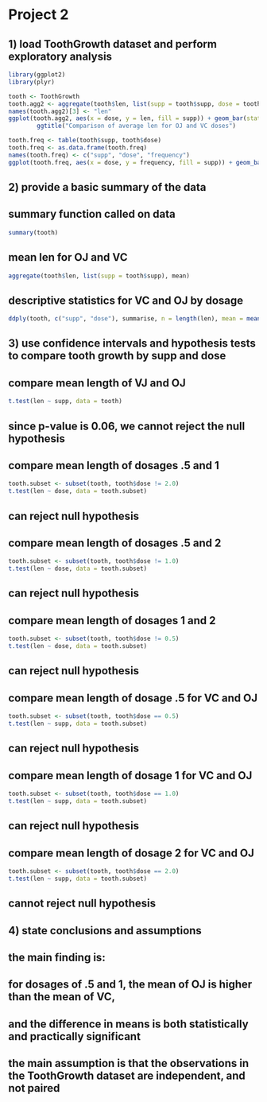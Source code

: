 Project 2
==========

## 1) load ToothGrowth dataset and perform exploratory analysis
```r
library(ggplot2)
library(plyr)

tooth <- ToothGrowth
tooth.agg2 <- aggregate(tooth$len, list(supp = tooth$supp, dose = tooth$dose), mean)
names(tooth.agg2)[3] <- "len"
ggplot(tooth.agg2, aes(x = dose, y = len, fill = supp)) + geom_bar(stat = "identity", position = position_dodge()) + 
        ggtitle("Comparison of average len for OJ and VC doses")

tooth.freq <- table(tooth$supp, tooth$dose)
tooth.freq <- as.data.frame(tooth.freq)
names(tooth.freq) <- c("supp", "dose", "frequency")
ggplot(tooth.freq, aes(x = dose, y = frequency, fill = supp)) + geom_bar(stat = "identity", position = position_dodge()) + ggtitle("Frequency of dosage by supp")
```        
## 2) provide a basic summary of the data

## summary function called on data
```r
summary(tooth)
```

## mean len for OJ and VC
```r
aggregate(tooth$len, list(supp = tooth$supp), mean)
```

## descriptive statistics for VC and OJ by dosage
```r
ddply(tooth, c("supp", "dose"), summarise, n = length(len), mean = mean(len), sd = sd(len), se = sd/sqrt(n))
```

## 3) use confidence intervals and hypothesis tests to compare tooth growth by supp and dose

## compare mean length of VJ and OJ
```r
t.test(len ~ supp, data = tooth)
```
## since p-value is 0.06, we cannot reject the null hypothesis

## compare mean length of dosages .5 and 1
```r
tooth.subset <- subset(tooth, tooth$dose != 2.0)
t.test(len ~ dose, data = tooth.subset)
```
## can reject null hypothesis

## compare mean length of dosages .5 and 2
```r
tooth.subset <- subset(tooth, tooth$dose != 1.0)
t.test(len ~ dose, data = tooth.subset)
```
## can reject null hypothesis

## compare mean length of dosages 1 and 2
```r
tooth.subset <- subset(tooth, tooth$dose != 0.5)
t.test(len ~ dose, data = tooth.subset)
```
## can reject null hypothesis

## compare mean length of dosage .5 for VC and OJ
```r
tooth.subset <- subset(tooth, tooth$dose == 0.5)
t.test(len ~ supp, data = tooth.subset)
```
## can reject null hypothesis

## compare mean length of dosage 1 for VC and OJ
```r
tooth.subset <- subset(tooth, tooth$dose == 1.0)
t.test(len ~ supp, data = tooth.subset)
```
## can reject null hypothesis

## compare mean length of dosage 2 for VC and OJ
```r
tooth.subset <- subset(tooth, tooth$dose == 2.0)
t.test(len ~ supp, data = tooth.subset)
```
## cannot reject null hypothesis

## 4) state conclusions and assumptions

## the main finding is:
## for dosages of .5 and 1, the mean of OJ is higher than the mean of VC, 
## and the difference in means is both statistically and practically significant

## the main assumption is that the observations in the ToothGrowth dataset are independent, and not paired

